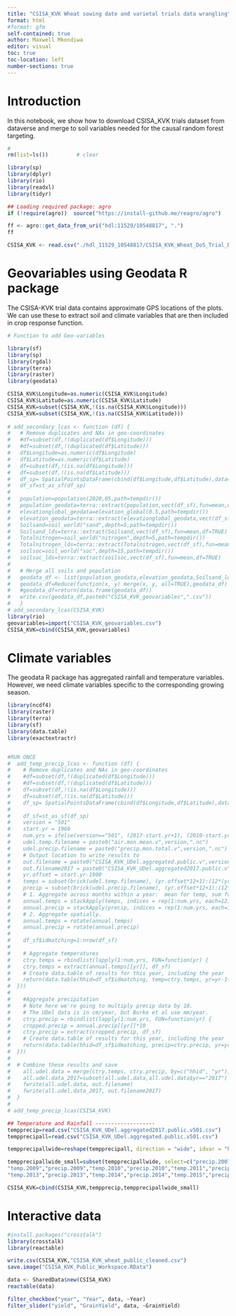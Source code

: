```yaml
---
title: "CSISA_KVK Wheat sowing date and varietal trials data wrangling"
format: html
#format: gfm
self-contained: true
author: Maxwell Mkondiwa
editor: visual
toc: true
toc-location: left
number-sections: true
---
```


# Introduction

In this notebook, we show how to download CSISA_KVK trials dataset from dataverse and merge to soil variables needed for the causal random forest targeting.

```r

# 
rm(list=ls())         # clear 

library(sp)
library(dplyr)
library(rio)
library(readxl)
library(tidyr)

## Loading required package: agro
if (!require(agro))  source("https://install-github.me/reagro/agro")

ff <- agro::get_data_from_uri("hdl:11529/10548817", ".")
ff

CSISA_KVK <- read.csv("./hdl_11529_10548817/CSISA_KVK_Wheat_DoS_Trial_Data.csv", stringsAsFactors=FALSE)

```

# Geovariables using Geodata R package

The CSISA-KVK trial data contains approximate GPS locations of the plots. We can use these to extract soil and climate variables that are then included in crop response function.

```r

# Function to add Geo-variables 

library(sf)
library(sp)
library(rgdal)
library(terra)
library(raster)
library(geodata)

CSISA_KVK$Longitude=as.numeric(CSISA_KVK$Longitude)
CSISA_KVK$Latitude=as.numeric(CSISA_KVK$Latitude)
CSISA_KVK=subset(CSISA_KVK,!(is.na(CSISA_KVK$Longitude)))
CSISA_KVK=subset(CSISA_KVK,!(is.na(CSISA_KVK$Latitude)))
  
# add_secondary_lcas <- function (df) {
#   # Remove duplicates and NAs in geo-coordinates
#   #df=subset(df,!(duplicated(df$Longitude)))
#   #df=subset(df,!(duplicated(df$Latitude)))
#   df$Longitude=as.numeric(df$Longitude)
#   df$Latitude=as.numeric(df$Latitude)
#   df=subset(df,!(is.na(df$Longitude)))
#   df=subset(df,!(is.na(df$Latitude)))
#   df_sp= SpatialPointsDataFrame(cbind(df$Longitude,df$Latitude),data=df,proj4string=CRS("+proj=longlat +datum=WGS84"))
#   df_sf=st_as_sf(df_sp)
# 
#   population=population(2020,05,path=tempdir())
#   population_geodata=terra::extract(population,vect(df_sf),fun=mean,df=TRUE)
#   elevationglobal_geodata=elevation_global(0.5,path=tempdir())
#   elevation_geodata=terra::extract(elevationglobal_geodata,vect(df_sf),fun=mean,df=TRUE)
#   Soilsand=soil_world("sand",depth=5,path=tempdir())
#   Soilsand_lds=terra::extract(Soilsand,vect(df_sf),fun=mean,df=TRUE)
#   Totalnitrogen=soil_world("nitrogen",depth=5,path=tempdir())
#   Totalnitrogen_lds=terra::extract(Totalnitrogen,vect(df_sf),fun=mean,df=TRUE)
#   soilsoc=soil_world("soc",depth=15,path=tempdir())
#   soilsoc_lds=terra::extract(soilsoc,vect(df_sf),fun=mean,df=TRUE)
# 
#   # Merge all soils and population
#   geodata_df <- list(population_geodata,elevation_geodata,Soilsand_lds,Totalnitrogen_lds,soilsoc_lds)
#   geodata_df=Reduce(function(x, y) merge(x, y, all=TRUE),geodata_df)
#   #geodata_df=return(data.frame(geodata_df))
#   write.csv(geodata_df,paste0("CSISA_KVK_geovariables",".csv"))
#   }
# add_secondary_lcas(CSISA_KVK)
library(rio)
geovariables=import("CSISA_KVK_geovariables.csv")
CSISA_KVK=cbind(CSISA_KVK,geovariables)

```

# Climate variables

The geodata R package has aggregated rainfall and temperature variables. However, we need climate variables specific to the corresponding growing season.

```r
library(ncdf4)
library(raster)
library(terra)
library(sf)
library(data.table)
library(exactextractr)


#RUN ONCE
#  add_temp_precip_lcas <- function (df) {
#    # Remove duplicates and NAs in geo-coordinates
#    #df=subset(df,!(duplicated(df$Longitude)))
#    #df=subset(df,!(duplicated(df$Latitude)))
#    df=subset(df,!(is.na(df$Longitude)))
#    df=subset(df,!(is.na(df$Latitude)))
#    df_sp= SpatialPointsDataFrame(cbind(df$Longitude,df$Latitude),data=df,proj4string=CRS("+proj=longlat +datum=WGS84"))
# 
#    df_sf=st_as_sf(df_sp)
#    version = "501"
#    start.yr = 1960
#    num.yrs = ifelse(version=="501", (2017-start.yr+1), (2010-start.yr+1))
#    udel.temp.filename = paste0("air.mon.mean.v",version,".nc")
#    udel.precip.filename = paste0("precip.mon.total.v",version,".nc")
#    # Output location to write results to
#    out.filename = paste0("CSISA_KVK_UDel.aggregated.public.v",version,".csv")
#    out.filename2017 = paste0("CSISA_KVK_UDel.aggregated2017.public.v",version,".csv")
#    yr.offset = start.yr-1900
#    temps = subset(brick(udel.temp.filename), (yr.offset*12+1):(12*(yr.offset+num.yrs)))
#    precip = subset(brick(udel.precip.filename), (yr.offset*12+1):(12*(yr.offset+num.yrs)))
#    # 1. Aggregate across months within a year:  mean for temp, sum for precip
#    annual.temps = stackApply(temps, indices = rep(1:num.yrs, each=12), fun=mean)
#    annual.precip = stackApply(precip, indices = rep(1:num.yrs, each=12), fun=sum)
#    # 2. Aggregate spatially.
#    annual.temps = rotate(annual.temps)
#    annual.precip = rotate(annual.precip)
# 
#    df_sf$idmatching=1:nrow(df_sf)
# 
#    # Aggregate temperatures
#    ctry.temps = rbindlist(lapply(1:num.yrs, FUN=function(yr) {
#    ctry.temps = extract(annual.temps[[yr]], df_sf)
#    # Create data.table of results for this year, including the year
#    return(data.table(hhid=df_sf$idmatching, temp=ctry.temps, yr=yr-1+start.yr))
#  }))
# 
#    #Aggregate precipitation
#    # Note here we're going to multiply precip data by 10.
#    # The UDel data is in cm/year, but Burke et al use mm/year.
#    ctry.precip = rbindlist(lapply(1:num.yrs, FUN=function(yr) {
#    cropped.precip = annual.precip[[yr]]*10
#    ctry.precip = extract(cropped.precip, df_sf)
#    # Create data.table of results for this year, including the year
#    return(data.table(hhid=df_sf$idmatching, precip=ctry.precip, yr=yr-1+start.yr))
#  }))
# 
#  # Combine these results and save
#    all.udel.data = merge(ctry.temps, ctry.precip, by=c("hhid", "yr"))
#    all.udel.data_2017=subset(all.udel.data,all.udel.data$yr=="2017")
#    fwrite(all.udel.data, out.filename)
#    fwrite(all.udel.data_2017, out.filename2017)
#  }
# 
# add_temp_precip_lcas(CSISA_KVK)

## Temperature and Rainfall -------------------
tempprecip=read.csv("CSISA_KVK_UDel.aggregated2017.public.v501.csv")
tempprecipall=read.csv("CSISA_KVK_UDel.aggregated.public.v501.csv")

tempprecipallwide=reshape(tempprecipall, direction = "wide", idvar = "hhid", timevar = "yr")

tempprecipallwide_small=subset(tempprecipallwide, select=c("precip.2007","temp.2008","precip.2008",
"temp.2009","precip.2009","temp.2010","precip.2010","temp.2011","precip.2011","temp.2012","precip.2012",
"temp.2013","precip.2013","temp.2014","precip.2014","temp.2015","precip.2015","temp.2016","precip.2016","temp.2017","precip.2017"))

CSISA_KVK=cbind(CSISA_KVK,tempprecip,tempprecipallwide_small)

```

# Interactive data

```r

#install.packages("crosstalk")
library(crosstalk)
library(reactable)

write.csv(CSISA_KVK,"CSISA_KVK_wheat_public_cleaned.csv")
save.image("CSISA_KVK_Public_Workspace.RData")

data <- SharedData$new(CSISA_KVK)
reactable(data)

filter_checkbox("year", "Year", data, ~Year)
filter_slider("yield", "GrainYield", data, ~GrainYield)



```
